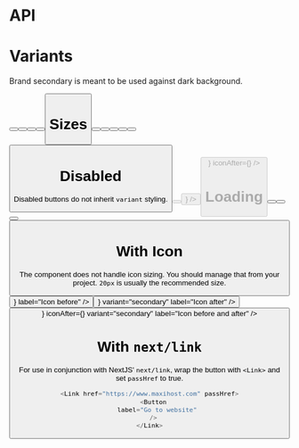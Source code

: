 
<Meta title="Button" component={Button} />

# API

<Props of={Button} />

# Variants

Brand secondary is meant to be used against dark background.

<Preview>
  <Story name="Variants">
    <Box flex justifyContent="evenly">
      <Button label="Primary" />
      <Button label="Secondary" variant="secondary" />
      <Button label="Danger" variant="danger" />
      <Button label="Minimal" variant="minimal" />
      <div className="block px-2 py-2 -mt-2 bg-brand-deepPurple">
        <Button label="Brand secondary" variant="brand-s" />
      </div>
    </Box>
  </Story>
</Preview>

# Sizes

<Preview>
  <Story name="Size">
    <div>
      <Box flex justifyContent="evenly">
        <Button label="Primary" size="small" />
        <Button label="Default" />
        <Button label="Primary" size="large" />
      </Box>
      <Button label="Block small" size="small" block />
      <div className="mt-2">
        <Button label="Block normal" block />
      </div>
      <div className="mt-2">
        <Button label="Block large" size="large" block />
      </div>
    </div>
  </Story>
</Preview>

# Disabled

Disabled buttons do not inherit `variant` styling.

<Preview>
  <Story name="Disabled">
    <Box flex justifyContent="around">
      <Button label="Disabled" disabled />
      <Button
        label="Disabled"
        disabled
        iconBefore={<ArrowUpOutline size={20} />}
      />
      <Button
        label="Disabled"
        disabled
        size="large"
        iconBefore={<ArrowUpOutline size={20} />}
        iconAfter={<ArrowUpOutline size={20} />}
      />
    </Box>
  </Story>
</Preview>

# Loading

<Preview>
  <Story name="Loading">
    <Box flex justifyContent="around">
      <Button label="Loading" isLoading={true} />
      <Button label="Loading" variant="secondary" isLoading={true} />
      <Button label="Loading" variant="danger" isLoading={true} />
    </Box>
    <Box flex justifyContent="around">
      <Button label="Loading" block isLoading={true} />
    </Box>
  </Story>
</Preview>

# With Icon

The component does not handle icon sizing. You should manage that from your project. `20px` is usually the recommended size.

<Preview>
  <Story name="With Icon">
    <Box flex justifyContent="around">
      <Button iconBefore={<ArrowUpOutline size={20} />} label="Icon before" />
      <Button
        iconAfter={<ArrowUpOutline size={20} />}
        variant="secondary"
        label="Icon after"
      />
      <Button
        iconBefore={<ArrowUpOutline size={20} />}
        iconAfter={<ArrowUpOutline size={20} />}
        variant="secondary"
        label="Icon before and after"
      />
    </Box>
  </Story>
</Preview>

# With `next/link`

For use in conjunction with NextJS' `next/link`, wrap the button with `<Link>` and set `passHref` to true.

```javascript
<Link href="https://www.maxihost.com" passHref>
  <Button
    label="Go to website"
  />
</Link>
```
